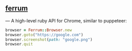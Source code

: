
<h2 className="inline"><a href="https://github.com/route/ferrum">ferrum</a></h2> — A high-level ruby API for Chrome, similar to puppeteer:

```ruby
browser = Ferrum::Browser.new
browser.goto("https://google.com")
browser.screenshot(path: "google.png")
browser.quit
```
